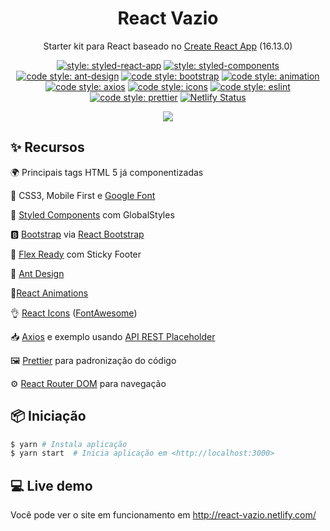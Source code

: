 
<h1 align="center">React Vazio</h1>

<div align="center">

Starter kit para React baseado no [Create React App](https://github.com/facebook/create-react-app) (16.13.0)


[![style: styled-react-app](https://img.shields.io/badge/React%20Create%20App-16.13.0-orange)](https://github.com/facebook/create-react-app) [![style: styled-components](https://img.shields.io/badge/style-%F0%9F%92%85%20styled--components-orange.svg?colorB=daa357&colorA=db748e)](https://github.com/styled-components/styled-components) [![code style: ant-design](https://img.shields.io/badge/ant--design-%E6%A0%B7%E5%BC%8F-red)](https://github.com/ant-design/ant-design) [![code style: bootstrap](https://img.shields.io/badge/Bootstrap-4.4.1-blue)](https://getbootstrap.com/) [![code style: animation](https://img.shields.io/badge/Animate.css-1.0.0-yellow)](https://github.com/FormidableLabs/react-animations) [![code style: axios](https://img.shields.io/badge/Axios-0.19.2-black)](https://gaxiosithub.com/axios/) [![code style: icons](https://img.shields.io/badge/React%20Icons-FontAwesome-blueviolet)](https://github.com/react-icons/react-icons)  [![code style: eslint](https://img.shields.io/badge/Eslint-Airbnb-green)](https://github.com/prettier/prettier) [![code style: prettier](https://img.shields.io/badge/code_style-prettier-ff69b4.svg)](https://github.com/eslint) [![Netlify Status](https://api.netlify.com/api/v1/badges/880ec5d1-d113-443b-9f1c-c2280059bdf5/deploy-status)](https://app.netlify.com/sites/react-vazio/deploys)

<img src="https://github.com/TTamosauskas/react-vazio/raw/master/preview.png">

</div>



## ✨ Recursos

🌍 Principais tags HTML 5 já componentizadas

🎨 CSS3, Mobile First e [Google Font](https://fonts.google.com/)

👾 [Styled Components](https://github.com/styled-components/styled-components) com GlobalStyles

🅱️ [Bootstrap](https://getbootstrap.com/) via [React Bootstrap](https://react-bootstrap.github.io/)

💪 [Flex Ready](https://yoksel.github.io/flex-cheatsheet/#justify-content) com Sticky Footer

🧧 [Ant Design](https://ant.design/components/)

🌈[React Animations](https://github.com/FormidableLabs/react-animations)

👌 [React Icons](https://github.com/react-icons/react-icons) ([FontAwesome](https://fontawesome.com/))

📥 [Axios](https://github.com/axios/axios) e exemplo usando [API REST Placeholder](https://jsonplaceholder.typicode.com)

🖼️ [Prettier](https://github.com/prettier/prettier) para padronização do código

⚙️ [React Router DOM](https://github.com/ReactTraining/react-router/tree/master/packages/react-router-dom) para navegação


## 📦 Iniciação

```bash
$ yarn # Instala aplicação
$ yarn start  # Inicia aplicação em <http://localhost:3000> 
```

## 💻 Live demo

Você pode ver o site em funcionamento em http://react-vazio.netlify.com/

